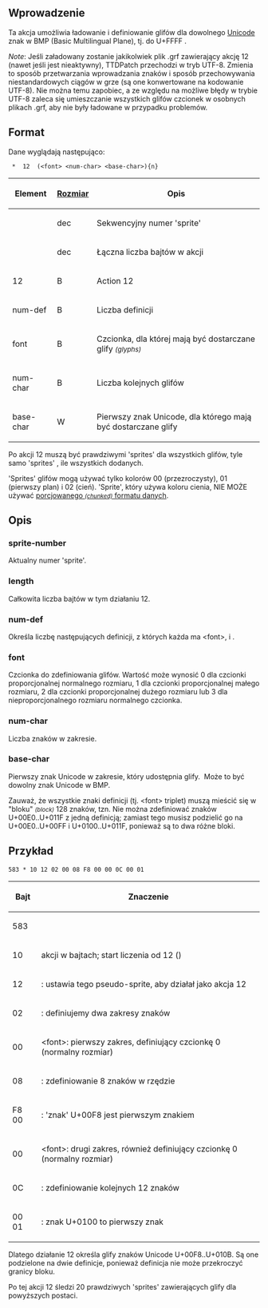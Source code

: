 {{pl/Development/NewGRF/inne strony|en=newgrf-specs.tt-wiki.net/wiki/Action12|pl=pl/Development/NewGRF/NFO Specs/Action12 |sub=nfo}}
<!--{{-}}<br>{{ambox | text = w trakcie edycji.}}-->

==<span id="Introduction" title="Introduction">Wprowadzenie</span>==
{{pl/Development/NewGRF/ottdp|0.6|2.5|ttdprev=2.0.1 alpha 73}}
Ta akcja umożliwia ładowanie i definiowanie glifów dla dowolnego [http://www.unicode.org/ Unicode] znak w BMP (Basic Multilingual Plane), tj. do U+FFFF .

''Note'': Jeśli załadowany zostanie jakikolwiek plik .grf zawierający akcję 12 (nawet jeśli jest nieaktywny), TTDPatch przechodzi w tryb UTF-8. Zmienia to sposób przetwarzania wprowadzania znaków i sposób przechowywania niestandardowych ciągów w grze (są one konwertowane na kodowanie UTF-8). Nie można temu zapobiec, a ze względu na możliwe błędy w trybie UTF-8 zaleca się umieszczanie wszystkich glifów czcionek w osobnych plikach .grf, aby nie były ładowane w przypadku problemów.

== Format ==

Dane wyglądają następująco:

 <sprite-number> * <length> 12 <num-def> <nowiki>(<font> <num-char> <base-char>){n}</nowiki>

{| 
|-
!'''Element'''!![[pl/Development/NewGRF/NFO Specs/GRFActionsDetailed|'''Rozmiar''']]!!'''Opis'''
|-
|<sprite-number>||dec||Sekwencyjny numer 'sprite'
|-
|<length>||dec||Łączna liczba bajtów w akcji
|-
|12||B||Action 12
|-
|num-def||B||Liczba definicji
|-
|font||B||Czcionka, dla której mają być dostarczane glify <small>''(glyphs)''</small>
|-
|num-char||B||Liczba kolejnych glifów
|-
|base-char||W||Pierwszy znak Unicode, dla którego mają być dostarczane glify
|}

Po akcji 12 muszą być prawdziwymi 'sprites' dla wszystkich glifów, tyle samo 'sprites' , ile wszystkich <num-char> dodanych.

'Sprites' glifów mogą używać tylko kolorów 00 (przezroczysty), 01 (pierwszy plan) i 02 (cień). 'Sprite', który używa koloru cienia, NIE MOŻE używać [[pl/Development/NewGRF/NFO Specs/RealSprites#compression|porcjowanego <small>''(chunked)''</small> formatu danych]].

==<span id="Description" title="Description">Opis</span>==

=== sprite-number ===

Aktualny numer 'sprite'.

=== length ===

Całkowita liczba bajtów w tym działaniu 12.

=== num-def ===

Określa liczbę następujących definicji, z których każda ma <nowiki><font></nowiki>, <num-char> i <base-char>.

=== font ===

Czcionka do zdefiniowania glifów. Wartość może wynosić 0 dla czcionki proporcjonalnej normalnego rozmiaru, 1 dla czcionki proporcjonalnej małego rozmiaru, 2 dla czcionki proporcjonalnej dużego rozmiaru lub {{pl/Development/NewGRF/ottdp|1.2|no|ottdrev=23274}} 3 dla nieproporcjonalnego rozmiaru normalnego czcionka.

=== num-char ===

Liczba znaków w zakresie.

=== base-char ===

Pierwszy znak Unicode w zakresie, który udostępnia glify. &nbsp;Może to być dowolny znak Unicode w BMP.

Zauważ, że wszystkie znaki definicji (tj. <nowiki><font></nowiki> <num-char> <base-char> triplet) muszą mieścić się w "bloku" <small>''(block)''</small> 128 znaków, tzn. Nie można zdefiniować znaków U+00E0..U+011F z jedną definicją; zamiast tego musisz podzielić go na U+00E0..U+00FF i U+0100..U+011F, ponieważ są to dwa różne bloki.

==<span id="Example" title="Example">Przykład</span>==

 583 * 10 12 02 00 08 F8 00 00 0C 00 01

{| 
|-
!'''Bajt'''!!'''Znaczenie'''
|-
|583||<sprite-number>
|-
|10||<length> akcji w bajtach; start liczenia od 12 (<action>)
|-
|12||<action>: ustawia tego pseudo-sprite, aby działał jako akcja 12
|-
|02||<num-def>: definiujemy dwa zakresy znaków
|-
|00||<nowiki><font></nowiki>: pierwszy zakres, definiujący czcionkę 0 (normalny rozmiar)
|-
|08||<num-char>: zdefiniowanie 8 znaków w rzędzie
|-
|F8 00||<base-char>: <span title='ang.: character'>'znak'</span> U+00F8 jest pierwszym znakiem
|-
|00||<nowiki><font></nowiki>: drugi zakres, również definiujący czcionkę 0 (normalny rozmiar)
|-
|0C||<num-char>: zdefiniowanie kolejnych 12 znaków
|-
|00 01||<base-char>: znak U+0100 to pierwszy znak
|}

Dlatego działanie 12 określa glify znaków Unicode U+00F8..U+010B. Są one podzielone na dwie definicje, ponieważ definicja nie może przekroczyć granicy bloku.

Po tej akcji 12 śledzi 20 prawdziwych 'sprites' zawierających glify dla powyższych postaci.